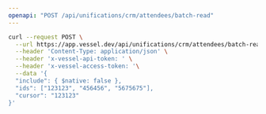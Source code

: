 ```yaml
---
openapi: "POST /api/unifications/crm/attendees/batch-read"
---
```


<RequestExample>

```bash Request
curl --request POST \
  --url https://app.vessel.dev/api/unifications/crm/attendees/batch-read \
  --header 'Content-Type: application/json' \
  --header 'x-vessel-api-token: ' \
  --header 'x-vessel-access-token: '\
  --data '{
  "include": { $native: false },
  "ids": ["123123", "456456", "5675675"],
  "cursor": "123123"
}'
```

</RequestExample>


